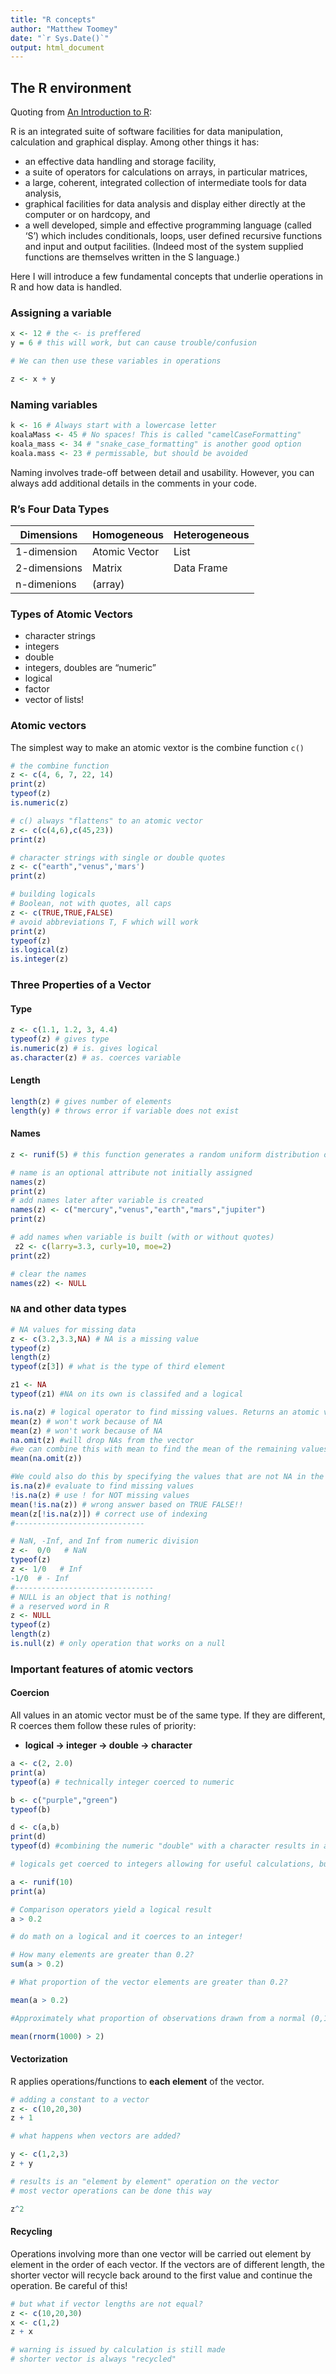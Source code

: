 ```yaml
---
title: "R concepts"
author: "Matthew Toomey"
date: "`r Sys.Date()`"
output: html_document
---
```


## The R environment

Quoting from [An Introduction to R](https://cran.r-project.org/doc/manuals/r-release/R-intro.pdf):

R is an integrated suite of software facilities for data manipulation, calculation and graphical display. Among other things it has:  

- an effective data handling and storage facility,    
- a suite of operators for calculations on arrays, in particular matrices,  
- a large, coherent, integrated collection of intermediate tools for data analysis,  
- graphical facilities for data analysis and display either directly at the computer or on hardcopy, and  
- a well developed, simple and effective programming language (called ‘S’) which includes conditionals, loops, user defined recursive functions and input and output facilities. (Indeed most of the system supplied functions are themselves written in the S language.)

Here I will introduce a few fundamental concepts that underlie operations in R and how data is handled. 

### Assigning a variable

```r
x <- 12 # the <- is preffered
y = 6 # this will work, but can cause trouble/confusion

# We can then use these variables in operations

z <- x + y
```
 
### Naming variables
```r
k <- 16 # Always start with a lowercase letter
koalaMass <- 45 # No spaces! This is called "camelCaseFormatting" 
koala_mass <- 34 # "snake_case_formatting" is another good option
koala.mass <- 23 # permissable, but should be avoided
```

Naming involves trade-off between detail and usability. However, you can always add additional details in the comments in your code.

### R's Four Data Types

Dimensions  | Homogeneous | Heterogeneous
------------- | ------------- | -------------
1-dimension  | Atomic Vector | List
2-dimensions  | Matrix | Data Frame
n-dimenions   | (array) |          |

### Types of Atomic Vectors
- character strings
- integers
- double
- integers, doubles are "numeric"
- logical
- factor
- vector of lists!

### Atomic vectors

The simplest way to make an atomic vextor is the combine function `c()`


```r
# the combine function
z <- c(4, 6, 7, 22, 14) 
print(z)
typeof(z)
is.numeric(z)

# c() always "flattens" to an atomic vector
z <- c(c(4,6),c(45,23)) 
print(z)

# character strings with single or double quotes
z <- c("earth","venus",'mars') 
print(z)

# building logicals
# Boolean, not with quotes, all caps
z <- c(TRUE,TRUE,FALSE) 
# avoid abbreviations T, F which will work
print(z)
typeof(z)
is.logical(z)
is.integer(z)

```

### Three Properties of a Vector

#### Type

```r
z <- c(1.1, 1.2, 3, 4.4)
typeof(z) # gives type
is.numeric(z) # is. gives logical
as.character(z) # as. coerces variable
```

#### Length
```r
length(z) # gives number of elements
length(y) # throws error if variable does not exist

```

#### Names
```r
z <- runif(5) # this function generates a random uniform distribution of length 5

# name is an optional attribute not initially assigned
names(z) 
print(z)
# add names later after variable is created
names(z) <- c("mercury","venus","earth","mars","jupiter")
print(z)

# add names when variable is built (with or without quotes)
 z2 <- c(larry=3.3, curly=10, moe=2)
print(z2)

# clear the names
names(z2) <- NULL
```

### `NA` and other data types
```r
# NA values for missing data
z <- c(3.2,3.3,NA) # NA is a missing value
typeof(z)
length(z)
typeof(z[3]) # what is the type of third element

z1 <- NA
typeof(z1) #NA on its own is classifed and a logical

is.na(z) # logical operator to find missing values. Returns an atomic vector of logicals
mean(z) # won't work because of NA
mean(z) # won't work because of NA
na.omit(z) #will drop NAs from the vector
#we can combine this with mean to find the mean of the remaining values
mean(na.omit(z))

#We could also do this by specifying the values that are not NA in the vector indes
is.na(z)# evaluate to find missing values
!is.na(z) # use ! for NOT missing values
mean(!is.na(z)) # wrong answer based on TRUE FALSE!!
mean(z[!is.na(z)]) # correct use of indexing
#-----------------------------

# NaN, -Inf, and Inf from numeric division
z <-  0/0   # NaN
typeof(z)
z <- 1/0   # Inf
-1/0  # - Inf
#-------------------------------
# NULL is an object that is nothing!
# a reserved word in R
z <- NULL
typeof(z)
length(z)
is.null(z) # only operation that works on a null
```

### Important features of atomic vectors 

#### Coercion 

All values in an atomic vector must be of the same type. If they are different, R coerces them follow these rules of priority:

- **logical -> integer -> double -> character**

```r

a <- c(2, 2.0)
print(a)
typeof(a) # technically integer coerced to numeric

b <- c("purple","green")
typeof(b)

d <- c(a,b)
print(d)
typeof(d) #combining the numeric "double" with a character results in all of the values getting coerced to characters. # A pain but can help you spot "Mistakes" in numeric variables 

# logicals get coerced to integers allowing for useful calculations, but also problematic misunderstandings  

a <- runif(10)
print(a)

# Comparison operators yield a logical result
a > 0.2

# do math on a logical and it coerces to an integer!

# How many elements are greater than 0.2?
sum(a > 0.2)

# What proportion of the vector elements are greater than 0.2?

mean(a > 0.2)

#Approximately what proportion of observations drawn from a normal (0,1) distribution are larger than 2.0?

mean(rnorm(1000) > 2)
```


#### Vectorization

R applies operations/functions to **each element** of the vector. 

```r
# adding a constant to a vector
z <- c(10,20,30)
z + 1

# what happens when vectors are added?

y <- c(1,2,3)
z + y

# results is an "element by element" operation on the vector
# most vector operations can be done this way

z^2

```


#### Recycling

Operations involving more than one vector will be carried out element by element in the order of each vector. If the vectors are of different length, the shorter vector will recycle back around to the first value and continue the operation. Be careful of this! 

```r
# but what if vector lengths are not equal?
z <- c(10,20,30)
x <- c(1,2)
z + x

# warning is issued by calculation is still made
# shorter vector is always "recycled"
```

